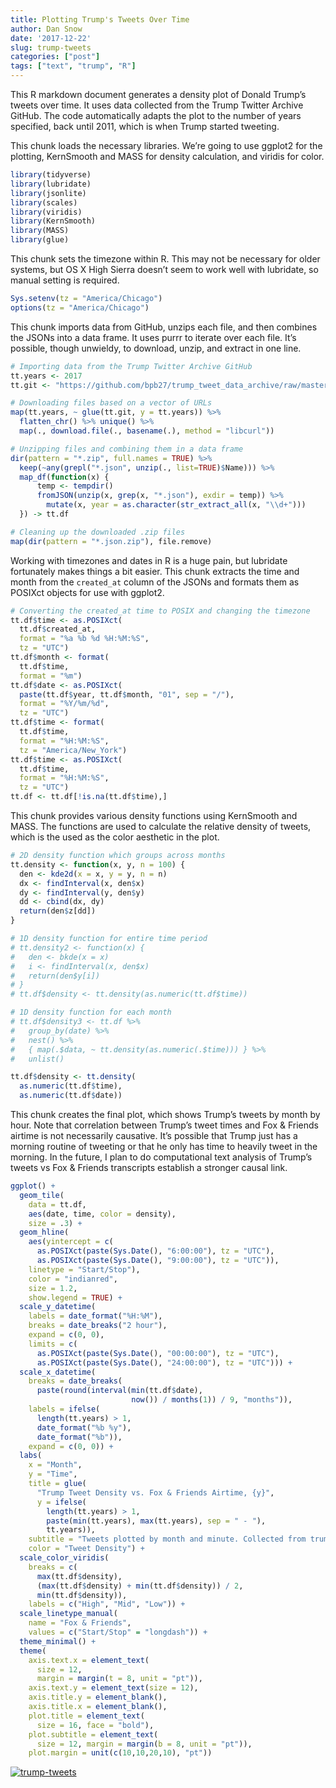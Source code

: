 ```yaml
---
title: Plotting Trump's Tweets Over Time
author: Dan Snow
date: '2017-12-22'
slug: trump-tweets
categories: ["post"]
tags: ["text", "trump", "R"]
---
```


This R markdown document generates a density plot of Donald Trump's tweets over time. It uses data collected from the Trump Twitter Archive GitHub. The code automatically adapts the plot to the number of years specified, back until 2011, which is when Trump started tweeting. 

This chunk loads the necessary libraries. We're going to use ggplot2 for the plotting, KernSmooth and MASS for density calculation, and viridis for color.
```r
library(tidyverse)
library(lubridate)
library(jsonlite)
library(scales)
library(viridis)
library(KernSmooth)
library(MASS)
library(glue)
```

This chunk sets the timezone within R. This may not be necessary for older systems, but OS X High Sierra doesn't seem to work well with lubridate, so manual setting is required.
```r
Sys.setenv(tz = "America/Chicago")
options(tz = "America/Chicago")
```

This chunk imports data from GitHub, unzips each file, and then combines the JSONs into a data frame. It uses purrr to iterate over each file. It's possible, though unwieldy, to download, unzip, and extract in one line.
```r
# Importing data from the Trump Twitter Archive GitHub
tt.years <- 2017
tt.git <- "https://github.com/bpb27/trump_tweet_data_archive/raw/master/condensed_{y}.json.zip"

# Downloading files based on a vector of URLs
map(tt.years, ~ glue(tt.git, y = tt.years)) %>%
  flatten_chr() %>% unique() %>%
  map(., download.file(., basename(.), method = "libcurl"))

# Unzipping files and combining them in a data frame
dir(pattern = "*.zip", full.names = TRUE) %>%
  keep(~any(grepl("*.json", unzip(., list=TRUE)$Name))) %>%
  map_df(function(x) {
      temp <- tempdir()
      fromJSON(unzip(x, grep(x, "*.json"), exdir = temp)) %>%
        mutate(x, year = as.character(str_extract_all(x, "\\d+")))
  }) -> tt.df

# Cleaning up the downloaded .zip files
map(dir(pattern = "*.json.zip"), file.remove)
```

Working with timezones and dates in R is a huge pain, but lubridate fortunately makes things a bit easier. This chunk extracts the time and month from the `created_at` column of the JSONs and formats them as POSIXct objects for use with ggplot2.
```r
# Converting the created_at time to POSIX and changing the timezone
tt.df$time <- as.POSIXct(
  tt.df$created_at,
  format = "%a %b %d %H:%M:%S",
  tz = "UTC")
tt.df$month <- format(
  tt.df$time,
  format = "%m")
tt.df$date <- as.POSIXct(
  paste(tt.df$year, tt.df$month, "01", sep = "/"),
  format = "%Y/%m/%d",
  tz = "UTC")
tt.df$time <- format(
  tt.df$time,
  format = "%H:%M:%S",
  tz = "America/New_York")
tt.df$time <- as.POSIXct(
  tt.df$time,
  format = "%H:%M:%S",
  tz = "UTC")
tt.df <- tt.df[!is.na(tt.df$time),]
```

This chunk provides various density functions using KernSmooth and MASS. The functions are used to calculate the relative density of tweets, which is the used as the color aesthetic in the plot.
```r
# 2D density function which groups across months
tt.density <- function(x, y, n = 100) {
  den <- kde2d(x = x, y = y, n = n)
  dx <- findInterval(x, den$x)
  dy <- findInterval(y, den$y)
  dd <- cbind(dx, dy)
  return(den$z[dd])
}

# 1D density function for entire time period
# tt.density2 <- function(x) {
#   den <- bkde(x = x)
#   i <- findInterval(x, den$x)
#   return(den$y[i])
# }
# tt.df$density <- tt.density(as.numeric(tt.df$time))

# 1D density function for each month
# tt.df$density3 <- tt.df %>%
#   group_by(date) %>%
#   nest() %>%
#   { map(.$data, ~ tt.density(as.numeric(.$time))) } %>%
#   unlist()

tt.df$density <- tt.density(
  as.numeric(tt.df$time),
  as.numeric(tt.df$date))
```

This chunk creates the final plot, which shows Trump's tweets by month by hour. Note that correlation between Trump's tweet times and Fox & Friends airtime is not necessarily causative. It's possible that Trump just has a morning routine of tweeting or that he only has time to heavily tweet in the morning. In the future, I plan to do computational text analysis of Trump's tweets vs Fox & Friends transcripts establish a stronger causal link.
```r
ggplot() +
  geom_tile(
    data = tt.df,
    aes(date, time, color = density),
    size = .3) +
  geom_hline(
    aes(yintercept = c(
      as.POSIXct(paste(Sys.Date(), "6:00:00"), tz = "UTC"),
      as.POSIXct(paste(Sys.Date(), "9:00:00"), tz = "UTC")),
    linetype = "Start/Stop"),
    color = "indianred",
    size = 1.2,
    show.legend = TRUE) +
  scale_y_datetime(
    labels = date_format("%H:%M"),
    breaks = date_breaks("2 hour"),
    expand = c(0, 0),
    limits = c(
      as.POSIXct(paste(Sys.Date(), "00:00:00"), tz = "UTC"),
      as.POSIXct(paste(Sys.Date(), "24:00:00"), tz = "UTC"))) +
  scale_x_datetime(
    breaks = date_breaks(
      paste(round(interval(min(tt.df$date),
                           now()) / months(1)) / 9, "months")),
    labels = ifelse(
      length(tt.years) > 1,
      date_format("%b %y"),
      date_format("%b")),
    expand = c(0, 0)) +
  labs(
    x = "Month",
    y = "Time",
    title = glue(
      "Trump Tweet Density vs. Fox & Friends Airtime, {y}",
      y = ifelse(
        length(tt.years) > 1,
        paste(min(tt.years), max(tt.years), sep = " - "),
        tt.years)),
    subtitle = "Tweets plotted by month and minute. Collected from trumptwitterarchive.com.",
    color = "Tweet Density") +
  scale_color_viridis(
    breaks = c(
      max(tt.df$density),
      (max(tt.df$density) + min(tt.df$density)) / 2,
      min(tt.df$density)),
    labels = c("High", "Mid", "Low")) +
  scale_linetype_manual(
    name = "Fox & Friends",
    values = c("Start/Stop" = "longdash")) +
  theme_minimal() +
  theme(
    axis.text.x = element_text(
      size = 12,
      margin = margin(t = 8, unit = "pt")),
    axis.text.y = element_text(size = 12),
    axis.title.y = element_blank(),
    axis.title.x = element_blank(),
    plot.title = element_text(
      size = 16, face = "bold"),
    plot.subtitle = element_text(
      size = 12, margin = margin(b = 8, unit = "pt")),
    plot.margin = unit(c(10,10,20,10), "pt"))
```

[![trump-tweets](https://dfsnow.me/post/trump-tweets_files/figure-html/create_plot-1.png)](https://dfsnow.me/post/trump-tweets_files/figure-html/create_plot-1.png)

